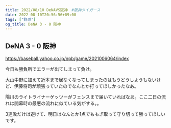 ```yaml
---
title: 2022/08/10 DeNAVS阪神　#阪神タイガース
date: 2022-08-10T20:56:56+09:00
tags: ["野球"]
og_title: DeNA 3 - 0 阪神
---
```


## DeNA 3 - 0 阪神

https://baseball.yahoo.co.jp/npb/game/2021006064/index

今日も勝負所でエラーが出てしまって負け。

大山中野に加えて近本まで居なくなってしまったのはもうどうしようもないけど、伊藤将司が頑張っていたのでなんとか打ってほしかったなあ。

陽川のライトライナーゲッツーがフェンスまで届いていればなあ。ここ二日の流れは開幕時の最悪の流れに似ている気がする。。

3連敗だけは避けて、明日はなんとか1点でももぎ取って守り切って勝ってほしいです。
